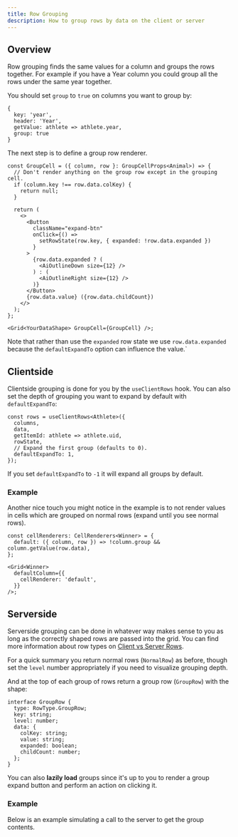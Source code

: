 ```yaml
---
title: Row Grouping
description: How to group rows by data on the client or server
---
```



## Overview

Row grouping finds the same values for a column and groups the rows together. For example if you have a Year column you could group all the rows under the same year together.

You should set `group` to `true` on columns you want to group by:

```ts:title=Set+group+to+true
{
  key: 'year',
  header: 'Year',
  getValue: athlete => athlete.year,
  group: true
}
```

The next step is to define a group row renderer.

```tsx:title=Set+group+to+true
const GroupCell = ({ column, row }: GroupCellProps<Animal>) => {
  // Don't render anything on the group row except in the grouping cell.
  if (column.key !== row.data.colKey) {
    return null;
  }

  return (
    <>
      <Button
        className="expand-btn"
        onClick={() =>
          setRowState(row.key, { expanded: !row.data.expanded })
        }
      >
        {row.data.expanded ? (
          <AiOutlineDown size={12} />
        ) : (
          <AiOutlineRight size={12} />
        )}
      </Button>
      {row.data.value} ({row.data.childCount})
    </>
  );
};

<Grid<YourDataShape> GroupCell={GroupCell} />;
```

Note that rather than use the `expanded` row state we use `row.data.expanded` because the `defaultExpandTo` option can influence the value.`

## Clientside

Clientside grouping is done for you by the `useClientRows` hook. You can also set the depth of grouping you want to expand by default with `defaultExpandTo`:

```ts:title=Setting+default+expansion+depth
const rows = useClientRows<Athlete>({
  columns,
  data,
  getItemId: athlete => athlete.uid,
  rowState,
  // Expand the first group (defaults to 0).
  defaultExpandTo: 1,
});
```

If you set `defaultExpandTo` to `-1` it will expand all groups by default.

### Example

<Showcase fileName="ClientRowGrouping.tsx">
  <ClientRowGrouping />
</Showcase>

Another nice touch you might notice in the example is to not render values in cells which are grouped on normal rows (expand until you see normal rows).

```tsx:title=Don't+render+group+columns+in+normal+rows
const cellRenderers: CellRenderers<Winner> = {
  default: ({ column, row }) => !column.group && column.getValue(row.data),
};

<Grid<Winner>
  defaultColumn={{
    cellRenderer: 'default',
  }}
/>;
```

## Serverside

Serverside grouping can be done in whatever way makes sense to you as long as the correctly shaped rows are passed into the grid. You can find more information about row types on [Client vs Server Rows](/rows/client-vs-server-rows).

For a quick summary you return normal rows (`NormalRow`) as before, though set the `level` number appropriately if you need to visualize grouping depth.

And at the top of each group of rows return a group row (`GroupRow`) with the shape:

```ts:title=Group+row+shape
interface GroupRow {
  type: RowType.GroupRow;
  key: string;
  level: number;
  data: {
    colKey: string;
    value: string;
    expanded: boolean;
    childCount: number;
  };
}
```

You can also **lazily load** groups since it's up to you to render a group expand button and perform an action on clicking it.

### Example

Below is an example simulating a call to the server to get the group contents.

<Showcase fileName="LazyLoadingRowGroups.tsx">
  <LazyLoadingRowGroups />
</Showcase>
